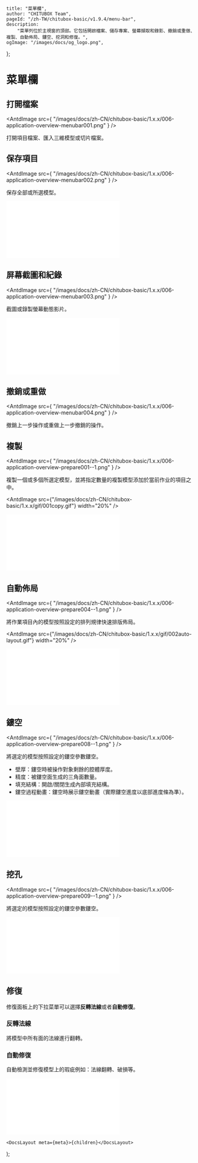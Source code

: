 
	title: "菜單欄",
	author: "CHITUBOX Team",
	pageId: "/zh-TW/chitubox-basic/v1.9.4/menu-bar",
	description:
		"菜單列位於主視窗的頂部。它包括開啟檔案、儲存專案、螢幕擷取和錄影、撤銷或重做、複製、自動佈局、鏤空、挖洞和修復。",
	ogImage: "/images/docs/og_logo.png",
};

# 菜單欄

## 打開檔案

<AntdImage
	src={
		"/images/docs/zh-CN/chitubox-basic/1.x.x/006-application-overview-menubar001.png"
	}
/>

打開項目檔案、匯入三維模型或切片檔案。

## 保存項目

<AntdImage
	src={
		"/images/docs/zh-CN/chitubox-basic/1.x.x/006-application-overview-menubar002.png"
	}
/>

保存全部或所選模型。

<BilibiliVideoContainer>
	<iframe
		src="//player.bilibili.com/player.html?aid=417119301&bvid=BV1vV411Y715&cid=308406617&page=1"
		scrolling="no"
		border="0"
		frameborder="no"
		framespacing="0"
		allowfullscreen="true"
	></iframe>
</BilibiliVideoContainer>

## 屏幕截圖和紀錄

<AntdImage
	src={
		"/images/docs/zh-CN/chitubox-basic/1.x.x/006-application-overview-menubar003.png"
	}
/>

截圖或錄製螢幕動態影片。

<BilibiliVideoContainer>
	<iframe
		src="//player.bilibili.com/player.html?aid=929767707&bvid=BV13K4y1S774&cid=315730006&page=1"
		scrolling="no"
		border="0"
		frameborder="no"
		framespacing="0"
		allowfullscreen="true"
	></iframe>
</BilibiliVideoContainer>

## 撤銷或重做

<AntdImage
	src={
		"/images/docs/zh-CN/chitubox-basic/1.x.x/006-application-overview-menubar004.png"
	}
/>

撤銷上一步操作或重做上一步撤銷的操作。

## 複製

<AntdImage
	src={
		"/images/docs/zh-CN/chitubox-basic/1.x.x/006-application-overview-prepare001--1.png"
	}
/>

複製一個或多個所選定模型，並將指定數量的複製模型添加於當前作业的項目之中。

<AntdImage
	src={"/images/docs/zh-CN/chitubox-basic/1.x.x/gif/001copy.gif"}
	width="20%"
/>

<BilibiliVideoContainer>
	<iframe
		src="////player.bilibili.com/player.html?aid=672278591&bvid=BV1UU4y1a7a4&cid=315731838&page=1"
		scrolling="no"
		border="0"
		frameborder="no"
		framespacing="0"
		allowfullscreen="true"
	></iframe>
</BilibiliVideoContainer>

## 自動佈局

<AntdImage
	src={
		"/images/docs/zh-CN/chitubox-basic/1.x.x/006-application-overview-prepare004--1.png"
	}
/>

將作業項目內的模型按照設定的排列規律快速排版佈局。

<AntdImage
	src={"/images/docs/zh-CN/chitubox-basic/1.x.x/gif/002auto-layout.gif"}
	width="20%"
/>

<BilibiliVideoContainer>
	<iframe
		src="//player.bilibili.com/player.html?aid=587355369&bvid=BV1xB4y1P7cq&cid=315931017&page=1"
		scrolling="no"
		border="0"
		frameborder="no"
		framespacing="0"
		allowfullscreen="true"
	></iframe>
</BilibiliVideoContainer>

## 鏤空

<AntdImage
	src={
		"/images/docs/zh-CN/chitubox-basic/1.x.x/006-application-overview-prepare008--1.png"
	}
/>

將選定的模型按照設定的鏤空參數鏤空。

<ImageContainer>
	<AntdImage
		src={"/images/docs/zh-CN/chitubox-basic/1.x.x/gif/003hollow.gif"}
		width="20%"
	/>
</ImageContainer>

<ImageContainer>
	<AntdImage
		src={
			"/images/docs/zh-CN/chitubox-basic/1.x.x/006-application-overview-prepare008.1.png"
		}
	/>
</ImageContainer>

-   壁厚：鏤空時被操作對象剩餘的腔體厚度。
-   精度：被鏤空面生成的三角面數量。
-   填充結構：開啟/關閉生成內部填充結構。
-   鏤空過程動畫：鏤空時展示鏤空動畫（實際鏤空進度以底部進度條為準）。

<BilibiliVideoContainer>
	<iframe
		src="//player.bilibili.com/player.html?aid=289873118&bvid=BV1Uf4y1x7ot&cid=317320160&page=1"
		scrolling="no"
		border="0"
		frameborder="no"
		framespacing="0"
		allowfullscreen="true"
	></iframe>
</BilibiliVideoContainer>

## 挖孔

<AntdImage
	src={
		"/images/docs/zh-CN/chitubox-basic/1.x.x/006-application-overview-prepare009--1.png"
	}
/>

將選定的模型按照設定的鏤空參數鏤空。

<ImageContainer>
	<AntdImage
		src={
			"/images/docs/zh-CN/chitubox-basic/1.x.x/006-application-overview-prepare020.png"
		}
	/>
</ImageContainer>

<ImageContainer>
	<AntdImage
		src={"/images/docs/zh-CN/chitubox-basic/1.x.x/gif/004dig-hole.gif"}
		width="20%"
	/>
</ImageContainer>

<BilibiliVideoContainer>
	<iframe
		src="//player.bilibili.com/player.html?aid=714840852&bvid=BV1vX4y1G7Tc&cid=317322308&page=1"
		scrolling="no"
		border="0"
		frameborder="no"
		framespacing="0"
		allowfullscreen="true"
	></iframe>
</BilibiliVideoContainer>

## 修復

<ImageContainer>
	<AntdImage
		src={
			"/images/docs/zh-CN/chitubox-basic/1.x.x/006-application-overview-menubar005.png"
		}
	/>
</ImageContainer>

<ImageContainer>
	<AntdImage
		src={
			"/images/docs/zh-CN/chitubox-basic/1.x.x/006-application-overview-repair020.png"
		}
	/>
</ImageContainer>

修復面板上的下拉菜單可以選擇**反轉法線**或者**自動修復**。

### 反轉法線

將模型中所有面的法線進行翻轉。

### 自動修復

自動檢測並修復模型上的瑕疵例如：法線翻轉、破損等。

<BilibiliVideoContainer>
	<iframe
		src="//player.bilibili.com/player.html?aid=972310728&bvid=BV1qp4y1b79t&cid=317323997&page=1"
		scrolling="no"
		border="0"
		frameborder="no"
		framespacing="0"
		allowfullscreen="true"
	></iframe>
</BilibiliVideoContainer>

	<DocsLayout meta={meta}>{children}</DocsLayout>
);
